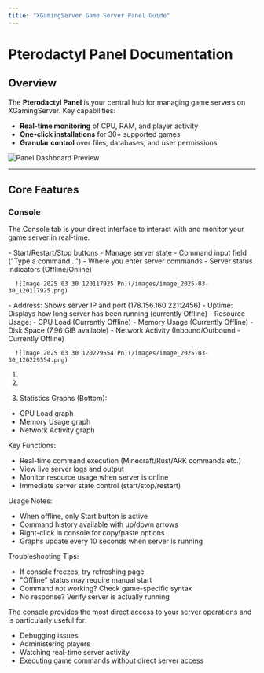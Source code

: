 ```yaml
---
title: "XGamingServer Game Server Panel Guide"
---
```


# Pterodactyl Panel Documentation

## Overview

The **Pterodactyl Panel** is your central hub for managing game servers on XGamingServer. Key capabilities:

- **Real-time monitoring** of CPU, RAM, and player activity
- **One-click installations** for 30\+ supported games
- **Granular control** over files, databases, and user permissions

![Panel Dashboard Preview](/image_2025-03-29_193652370.png)

---

## Core Features

### Console

The Console tab is your direct interface to interact with and monitor your game server in real-time.

<AccordionGroup>
  <Accordion title="Server Controls (Top Right Section):" icon="sparkles">
    - Start/Restart/Stop buttons - Manage server state
    - Command input field ("Type a command...") - Where you enter server commands
    - Server status indicators (Offline/Online)

      ![Image 2025 03 30 120117925 Pn](/images/image_2025-03-30_120117925.png)
  </Accordion>
  <Accordion title="Server Information Panel (Right Side):" icon="sparkles">
    - Address: Shows server IP and port (178.156.160.221:2456)
    - Uptime: Displays how long server has been running (currently Offline)
    - Resource Usage:
      - CPU Load (Currently Offline)
      - Memory Usage (Currently Offline)
      - Disk Space (7.96 GiB available)
      - Network Activity (Inbound/Outbound - Currently Offline)

      ![Image 2025 03 30 120229554 Pn](/images/image_2025-03-30_120229554.png)
  </Accordion>
</AccordionGroup>

1. 


1. 


1. Statistics Graphs (Bottom):

- CPU Load graph
- Memory Usage graph
- Network Activity graph

Key Functions:

- Real-time command execution (Minecraft/Rust/ARK commands etc.)
- View live server logs and output
- Monitor resource usage when server is online
- Immediate server state control (start/stop/restart)

Usage Notes:

- When offline, only Start button is active
- Command history available with up/down arrows
- Right-click in console for copy/paste options
- Graphs update every 10 seconds when server is running

Troubleshooting Tips:

- If console freezes, try refreshing page
- "Offline" status may require manual start
- Command not working? Check game-specific syntax
- No response? Verify server is actually running

The console provides the most direct access to your server operations and is particularly useful for:

- Debugging issues
- Administering players
- Watching real-time server activity
- Executing game commands without direct server access